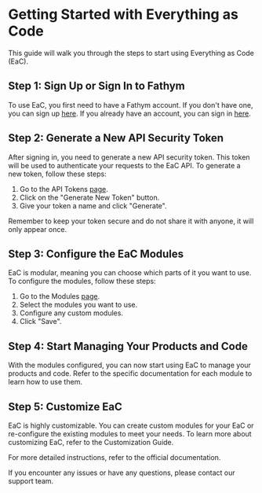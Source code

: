 # Getting Started with Everything as Code

This guide will walk you through the steps to start using Everything as Code (EaC).

## Step 1: Sign Up or Sign In to Fathym

To use EaC, you first need to have a Fathym account. If you don't have one, you can sign up [here](/dashboard). If you already have an account, you can sign in [here](/dashboard).

## Step 2: Generate a New API Security Token

After signing in, you need to generate a new API security token. This token will be used to authenticate your requests to the EaC API. To generate a new token, follow these steps:

1. Go to the API Tokens [page](/dashboard/jwt).
2. Click on the "Generate New Token" button.
3. Give your token a name and click "Generate".

Remember to keep your token secure and do not share it with anyone, it will only appear once.

## Step 3: Configure the EaC Modules

EaC is modular, meaning you can choose which parts of it you want to use. To configure the modules, follow these steps:

1. Go to the Modules [page](/dashboard/modules).
2. Select the modules you want to use.
3. Configure any custom modules.
4. Click "Save".

## Step 4: Start Managing Your Products and Code

With the modules configured, you can now start using EaC to manage your products and code. Refer to the specific documentation for each module to learn how to use them.

## Step 5: Customize EaC

EaC is highly customizable. You can create custom modules for your EaC or re-configure the existing modules to meet your needs. To learn more about customizing EaC, refer to the Customization Guide.

For more detailed instructions, refer to the official documentation.

If you encounter any issues or have any questions, please contact our support team.